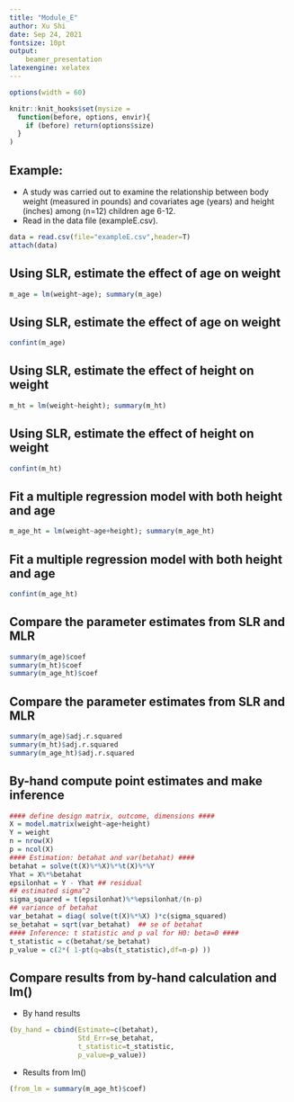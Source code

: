 ```yaml
---
title: "Module_E"
author: Xu Shi
date: Sep 24, 2021
fontsize: 10pt
output: 
    beamer_presentation
latexengine: xelatex
---
```

```r
options(width = 60)
```
```r
knitr::knit_hooks$set(mysize = 
  function(before, options, envir){
    if (before) return(options$size)
  }
)
```
## Example: 
+ A study was carried out to examine the relationship between body weight (measured in pounds) and covariates age (years) and height (inches) among (n=12) children age 6-12.
+ Read in the data file (exampleE.csv).
```r
data = read.csv(file="exampleE.csv",header=T)
attach(data)
```

## Using SLR, estimate the effect of age on weight
```r
m_age = lm(weight~age); summary(m_age)
```
## Using SLR, estimate the effect of age on weight
```r
confint(m_age)
```

## Using SLR, estimate the effect of height on weight
```r
m_ht = lm(weight~height); summary(m_ht)
```
## Using SLR, estimate the effect of height on weight
```r
confint(m_ht)
```

## Fit a multiple regression model with both height and age
```r
m_age_ht = lm(weight~age+height); summary(m_age_ht)
```
## Fit a multiple regression model with both height and age
```r
confint(m_age_ht)
```

##  Compare the parameter estimates from SLR and MLR
```r
summary(m_age)$coef
summary(m_ht)$coef
summary(m_age_ht)$coef
```

##  Compare the parameter estimates from SLR and MLR
```r
summary(m_age)$adj.r.squared
summary(m_ht)$adj.r.squared
summary(m_age_ht)$adj.r.squared
```


##  By-hand compute point estimates and make inference
```r
#### define design matrix, outcome, dimensions ####
X = model.matrix(weight~age+height)
Y = weight
n = nrow(X)
p = ncol(X)
#### Estimation: betahat and var(betahat) ####
betahat = solve(t(X)%*%X)%*%t(X)%*%Y 
Yhat = X%*%betahat                                    
epsilonhat = Y - Yhat ## residual
## estimated sigma^2
sigma_squared = t(epsilonhat)%*%epsilonhat/(n-p)      
## variance of betahat
var_betahat = diag( solve(t(X)%*%X) )*c(sigma_squared)
se_betahat = sqrt(var_betahat)  ## se of betahat      
#### Inference: t statistic and p val for H0: beta=0 ####
t_statistic = c(betahat/se_betahat) 
p_value = c(2*( 1-pt(q=abs(t_statistic),df=n-p) )) 
```

##  Compare results from by-hand calculation and lm()
+ By hand results
```r
(by_hand = cbind(Estimate=c(betahat),
                 Std_Err=se_betahat, 
                 t_statistic=t_statistic,
                 p_value=p_value))
```
+ Results from lm()
```r
(from_lm = summary(m_age_ht)$coef)
```